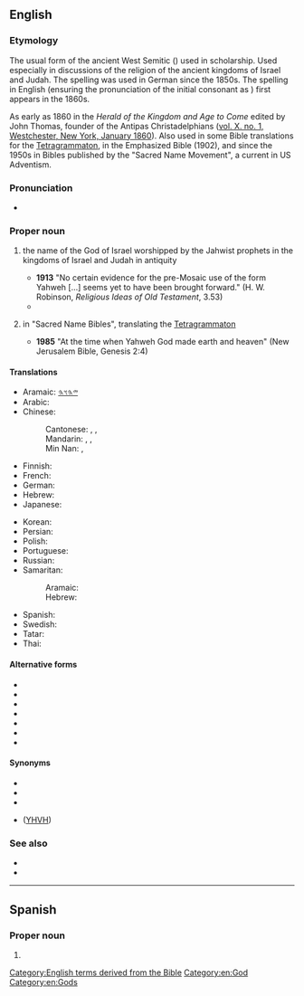 ==English==

===Etymology===
{{wikipedia|Yahweh (name)}}
The usual form of the ancient West Semitic ({{etyl|he|en}}) {{m|he|יהוה}} used in scholarship.
Used especially in discussions of the religion of the ancient kingdoms of Israel and Judah.
The spelling {{m|en|Jahweh}} was used in German since the 1850s. The spelling {{m|en||Yahweh}} in English (ensuring the pronunciation of the initial consonant as {{IPAchar|/j/}}) first appears in the 1860s.

As early as 1860 in the ''Herald of the Kingdom and Age to Come'' edited by John Thomas, founder of the Antipas Christadelphians ([http://christadelphianaudio.org/books/HeraldoftheKingdom/HeraldoftheKingdom&AgetoCome1860.pdf vol. X. no. 1, Westchester, New York, January 1860]).
Also used in some Bible translations for the [[Tetragrammaton]], in the Emphasized Bible (1902), and since the 1950s in Bibles published by the "Sacred Name Movement", a current in US Adventism.

===Pronunciation===
* {{IPA|/ˈjɑːˌweɪ/|lang=en}}

===Proper noun===
{{en-proper noun}}

# {{lb|en|history of religion}} the name of the God of Israel worshipped by the Jahwist prophets in the kingdoms of Israel and Judah in antiquity
#* '''1913''' "No certain evidence for the pre-Mosaic use of the form Yahweh [...] seems yet to have been brought forward." (H. W. Robinson, ''Religious Ideas of Old Testament'', 3.53)
#* {{quote-book
|year=1998
|first=Anne
|last=Rice
|authorlink=Anne Rice
|title=The Vampire Armand
|location=New York
|publisher=Knopf
|isbn=9780679454472
|ol=354828M
|page=273
|passage=We are too much men and women; we are yet formed in the image of the Creator, and what can we say of Him with any certainty except that He, whoever He may be—[[Christ]], '''Yahweh''', [[Allah]]—He made us, did He not, because even He in His Infinite Perfection could not bear to be alone.
}}
# {{lb|en|biblical}} in "Sacred Name Bibles", translating the [[Tetragrammaton]]
#* '''1985''' "At the time when Yahweh God made earth and heaven" (New Jerusalem Bible, Genesis 2:4)

====Translations====
{{trans-top|personal name of God}}
* Aramaic: [[𐤉𐤄𐤅𐤄]]
* Arabic: {{t|ar|يَهْوَه|m}}
* Chinese:
*: Cantonese: {{t|yue|耶和華|sc=Hani}}, {{t|yue|耶和华|tr=je4 ho4 waa4|sc=Hani}}, {{t|yue|雅威|tr=ngaa5 wai1|sc=Hani}}
*: Mandarin: {{t+|cmn|耶和華|sc=Hani}}, {{t+|cmn|耶和华|tr=Yēhéhuá|sc=Hani}}, {{t+|cmn|雅威|tr=Yǎwēi|sc=Hani}}
*: Min Nan: {{t|nan|耶和華|sc=Hani}}, {{t|nan|耶和华|tr=Iâ-hô-hoa|sc=Hani}}
* Finnish: {{t+|fi|Jahve}}
* French: {{t+|fr|Yahweh|m}}
* German: {{t+|de|Jahwe|m}}
* Hebrew: {{t+|he|יהוה|m}}
* Japanese: {{t|ja|ヤハウェ|tr=Yahawe}}
{{trans-mid}}
* Korean: {{t+|ko|야훼|tr=Yahwe}}
* Persian: {{t+|fa|یهوه|tr=Yahve|sc=fa-Arab}}
* Polish: {{t+|pl|Jahwe|m}}
* Portuguese: {{t+|pt|Javé|m}}
* Russian: {{t+|ru|Я́хве|m|tr=Jáxvɛ}}
* Samaritan:
*: Aramaic: {{t+|sam|ࠉࠄࠅࠄ|m|tr=yave}}
*: Hebrew: {{t+|smp|ࠉࠄࠅࠄ|m|tr=yaiba}}
* Spanish: {{t+|es|Yahvé|m}}
* Swedish: {{t|sv|Jahve}}
* Tatar: {{t|tt|Йәһвә}}
* Thai: {{t|th|พระยาห์เวห์|tr=prá yah-weh}}
{{trans-bottom}}

{{trans-see|Jehovah}}

====Alternative forms====
* {{l|en|Jahaveh}}
* {{l|en|Jahve}}
* {{l|en|Jahveh}}
* {{l|en|Jahweh}}
* {{l|en|Yahve}}
* {{l|en|Yahveh}}
* {{l|en|Yahwe}}

====Synonyms====
* {{l|en|Yahuwah}}
* {{l|en|Jah}}
* {{l|en|Jehovah}}
* {{l|en|יהוה}} ([[YHVH]])

===See also===
* {{l|en|hallelujah}}
* {{l|en|Tetragrammaton}}

[[Category:English terms derived from the Bible]]
[[Category:en:God]]
[[Category:en:Gods]]

----

==Spanish==

===Proper noun===
{{es-proper noun|m}}

# {{alternative form of|Yahvé|lang=es}}
